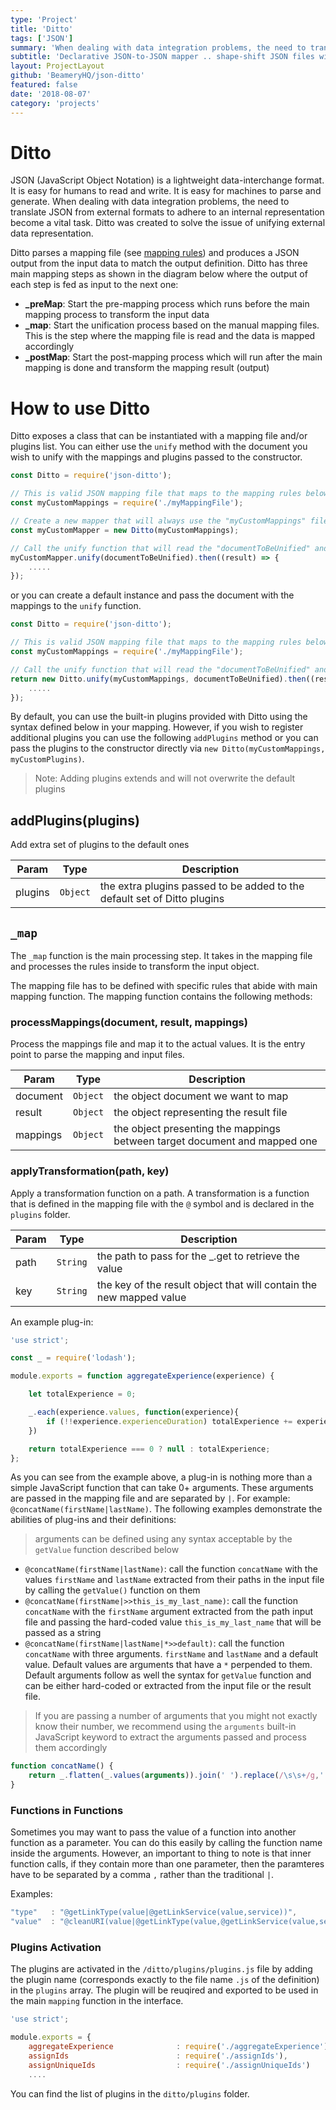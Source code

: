 ```yaml
---
type: 'Project'
title: 'Ditto'
tags: ['JSON']
summary: 'When dealing with data integration problems, the need to translate JSON from external formats to adhere to an internal representation becomes a vital task. Ditto was created to solve the issue of unifying external data representation.'
subtitle: 'Declarative JSON-to-JSON mapper .. shape-shift JSON files with Ditto'
layout: ProjectLayout
github: 'BeameryHQ/json-ditto'
featured: false
date: '2018-08-07'
category: 'projects'
---
```


# Ditto

JSON (JavaScript Object Notation) is a lightweight data-interchange format. It is easy for humans to read and write. It is easy for machines to parse and generate. When dealing with data integration problems, the need to translate JSON from external formats to adhere to an internal representation become a vital task. Ditto was created to solve the issue of unifying external data representation.

Ditto parses a mapping file (see [mapping rules](https://github.com/BeameryHQ/Ditto#mapping-rules)) and produces a JSON output from the input data to match the output definition. Ditto has three main mapping steps as shown in the diagram below where the output of each step is fed as input to the next one:

 - **_preMap**: Start the pre-mapping process which runs before the main mapping process to transform the input data
 - **_map**: Start the unification process based on the manual mapping files. This is the step where the mapping file is read and the data is mapped accordingly
 - **_postMap**: Start the post-mapping process which will run after the main mapping is done and transform the mapping result (output)

# How to use Ditto

Ditto exposes a class that can be instantiated with a mapping file and/or plugins list. You can either use the `unify` method with the document you wish to unify with the mappings and plugins passed to the constructor.

```javascript
const Ditto = require('json-ditto');

// This is valid JSON mapping file that maps to the mapping rules below
const myCustomMappings = require('./myMappingFile');

// Create a new mapper that will always use the "myCustomMappings" file
const myCustomMapper = new Ditto(myCustomMappings);

// Call the unify function that will read the "documentToBeUnified" and transforms it via the mapping file
myCustomMapper.unify(documentToBeUnified).then((result) => {
    .....
});
```

or you can create a default instance and pass the document with the mappings to the `unify` function.

```javascript
const Ditto = require('json-ditto');

// This is valid JSON mapping file that maps to the mapping rules below
const myCustomMappings = require('./myMappingFile');

// Call the unify function that will read the "documentToBeUnified" and transforms it via the mapping file passed to the constructor
return new Ditto.unify(myCustomMappings, documentToBeUnified).then((result) => {
    .....
});
```

By default, you can use the built-in plugins provided with Ditto using the syntax defined below in your mapping. However, if you wish to register additional plugins you can use the following `addPlugins` method or you can pass the plugins to the constructor directly via `new Ditto(myCustomMappings, myCustomPlugins)`.

> Note: Adding plugins extends and will not overwrite the default plugins

## addPlugins(plugins)
Add extra set of plugins to the default ones

| Param | Type | Description |
| --- | --- | --- |
| plugins | <code>Object</code> | the extra plugins passed to be added to the default set of Ditto plugins |

## `_map`

The `_map` function is the main processing step. It takes in the mapping file and processes the rules inside to transform the input object.

The mapping file has to be defined with specific rules that abide with main mapping function. The mapping function contains the following methods:

### processMappings(document, result, mappings)

Process the mappings file and map it to the actual values. It is the entry point to parse the mapping and input files.

| Param | Type | Description |
| --- | --- | --- |
| document | `Object` | the object document we want to map |
| result | `Object` | the object representing the result file |
| mappings | `Object` | the object presenting the mappings between target document and mapped one |


### applyTransformation(path, key)

Apply a transformation function on a path. A transformation is a function that is defined in the mapping file with the `@` symbol and is declared in the `plugins` folder.

| Param | Type | Description |
| --- | --- | --- |
| path | `String` | the path to pass for the _.get to retrieve the value |
| key | `String` | the key of the result object that will contain the new mapped value |

An example plug-in:

```javascript
'use strict';

const _ = require('lodash');

module.exports = function aggregateExperience(experience) {

    let totalExperience = 0;

    _.each(experience.values, function(experience){
        if (!!experience.experienceDuration) totalExperience += experience.experienceDuration
    })

    return totalExperience === 0 ? null : totalExperience;
};
```
As you can see from the example above, a plug-in is nothing more than a simple JavaScript function that can take 0+ arguments. These arguments are passed in the mapping file and are separated by `|`. For example: `@concatName(firstName|lastName)`. The following examples demonstrate the abilities of plug-ins and their definitions:

> arguments can be defined using any syntax acceptable by the `getValue` function described below

 - `@concatName(firstName|lastName)`: call the function `concatName` with the values `firstName` and `lastName` extracted from their paths in the input file by calling the `getValue()` function on them
 - `@concatName(firstName|>>this_is_my_last_name)`: call the function `concatName` with the `firstName` argument extracted from the path input file and passing the hard-coded value `this_is_my_last_name` that will be passed as a string
 - `@concatName(firstName|lastName|*>>default)`: call the function `concatName` with three arguments. `firstName` and `lastName` and a default value. Default values are arguments that have a `*` perpended to them. Default arguments follow as well the syntax for `getValue` function and can be either hard-coded or extracted from the input file or the result file.

> If you are passing a number of arguments that you might not exactly know their number, we recommend using the `arguments` built-in JavaScript keyword to extract the arguments passed and process them accordingly

```javascript
function concatName() {
	return _.flatten(_.values(arguments)).join(' ').replace(/\s\s+/g,' ').trim();
}
```

### Functions in Functions

Sometimes you may want to pass the value of a function into another function as a parameter. You can do this easily by calling the function name inside the arguments. However, an important to thing to note is that inner function calls, if they contain more than one parameter, then the paramteres have to be separated by a comma `,` rather than the traditional `|`.

Examples:

```javascript
"type"   : "@getLinkType(value|@getLinkService(value,service))",
"value"  : "@cleanURI(value|@getLinkType(value,@getLinkService(value,service)))",
```

### Plugins Activation

The plugins are activated in the `/ditto/plugins/plugins.js` file by adding the plugin name (corresponds exactly to the file name `.js` of the definition) in the `plugins` array.
The plugin will be reuqired and exported to be used in the main `mapping` function in the interface.

```javascript
'use strict';

module.exports = {
	aggregateExperience              : require('./aggregateExperience'),
	assignIds                        : require('./assignIds'),
	assignUniqueIds                  : require('./assignUniqueIds')
	....
```

You can find the list of plugins in the `ditto/plugins` folder.